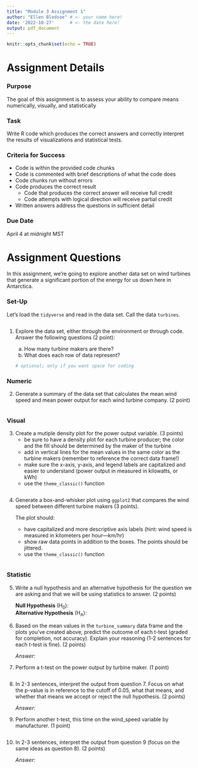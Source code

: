 ```yaml
---
title: "Module 3 Assignment 1"
author: "Ellen Bledsoe" # <- your name here!
date: '2022-10-27'      # <- the date here!
output: pdf_document
---
```


```r
knitr::opts_chunk$set(echo = TRUE)
```

# Assignment Details

### Purpose

The goal of this assignment is to assess your ability to compare means numerically, visually, and statistically

### Task

Write R code which produces the correct answers and correctly interpret the results of visualizations and statistical tests.

### Criteria for Success

-   Code is within the provided code chunks
-   Code is commented with brief descriptions of what the code does
-   Code chunks run without errors
-   Code produces the correct result
    -   Code that produces the correct answer will receive full credit
    -   Code attempts with logical direction will receive partial credit
-   Written answers address the questions in sufficient detail

### Due Date

April 4 at midnight MST

# Assignment Questions

In this assignment, we're going to explore another data set on wind turbines that generate a significant portion of the energy for us down here in Antarctica.

### Set-Up

Let's load the `tidyverse` and read in the data set. Call the data `turbines`.

```r

```

1.  Explore the data set, either through the environment or through code. Answer the following questions (2 point):

    a.  How many turbine makers are there?
    b.  What does each row of data represent?

    ```r
    # optional; only if you want space for coding
    ```

### Numeric

2.  Generate a summary of the data set that calculates the mean wind speed and mean power output for each wind turbine company. (2 point)

```r

```

### Visual

3.  Create a mutiple density plot for the power output variable. (3 points)
    -   be sure to have a density plot for each turbine producer; the color and the fill should be determined by the maker of the turbine
    -   add in vertical lines for the mean values in the same color as the turbine makers (remember to reference the correct data frame!)
    -   make sure the x-axis, y-axis, and legend labels are capitalized and easier to understand (power output in measured in kilowatts, or kWh)
    -   use the `theme_classic()` function

```r

```

4.  Generate a box-and-whisker plot using `ggplot2` that compares the wind speed between different turbine makers (3 points).

    The plot should:

    -   have capitalized and more descriptive axis labels (hint: wind speed is measured in kilometers per hour---km/hr)
    -   show raw data points in addition to the boxes. The points should be jittered.
    -   use the `theme_classic()` function

```r

```

### Statistic

5.  Write a null hypothesis and an alternative hypothesis for the question we are asking and that we will be using statistics to answer. (2 points)

    **Null Hypothesis** (H~0~):\
    **Alternative Hypothesis** (H~A~):

6.  Based on the mean values in the `turbine_summary` data frame and the plots you've created above, predict the outcome of each t-test (graded for completion, not accuracy). Explain your reasoning (1-2 sentences for each t-test is fine). (2 points)

    *Answer:*

7.  Perform a t-test on the power output by turbine maker. (1 point)

```r

```

8.  In 2-3 sentences, interpret the output from question 7. Focus on what the p-value is in reference to the cutoff of 0.05, what that means, and whether that means we accept or reject the null hypothesis. (2 points)

    *Answer:*

9.  Perform another t-test, this time on the wind_speed variable by manufacturer. (1 point)

```r

```

10. In 2-3 sentences, interpret the output from question 9 (focus on the same ideas as question 8). (2 points)

    *Answer:*
